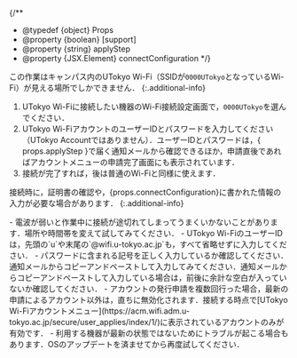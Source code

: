 
{/**
  * @typedef {object} Props
  * @property {boolean} [support]
  * @property {string} applyStep
  * @property {JSX.Element} connectConfiguration
  */}

この作業はキャンパス内のUTokyo Wi-Fi（SSIDが`0000UTokyo`となっているWi-Fi）が見える場所でしかできません．
{:.additional-info}

1. UTokyo Wi-Fiに接続したい機器のWi-Fi接続設定画面で，`0000UTokyo`を選んでください．
1. UTokyo Wi-FiアカウントのユーザーIDとパスワードを入力してください（UTokyo Accountではありません）．ユーザーIDとパスワードは，{ props.applyStep }で届く通知メールから確認できるほか，申請直後であればアカウントメニューの申請完了画面にも表示されています．
1. 接続が完了すれば，後は普通のWi-Fiと同様に使えます．

接続時に，証明書の確認や，{props.connectConfiguration}に書かれた情報の入力が必要な場合があります．
{:.additional-info}

<Help lang="ja" support={props.support}>
  - 電波が弱いと作業中に接続が途切れてしまってうまくいかないことがあります．場所や時間帯を変えて試してみてください．
  - UTokyo Wi-FiのユーザーIDは，先頭の`u`や末尾の`@wifi.u-tokyo.ac.jp`も，すべて省略せずに入力してください．
  - パスワードに含まれる記号を正しく入力しているか確認してください．通知メールからコピーアンドペーストして入力してみてください．通知メールからコピーアンドペーストして入力している場合は，前後に余計な空白が入っていないか確認してください．
  - アカウントの発行申請を複数回行った場合，最新の申請によるアカウント以外は，直ちに無効化されます．接続する時点で[UTokyo Wi-Fiアカウントメニュー](https://acm.wifi.adm.u-tokyo.ac.jp/secure/user_applies/index/1/)に表示されているアカウントのみが有効です．
  - 利用する機器が最新の状態ではないためにトラブルが起こる場合もあります．OSのアップデートを済ませてから再度試してください．
</Help>
